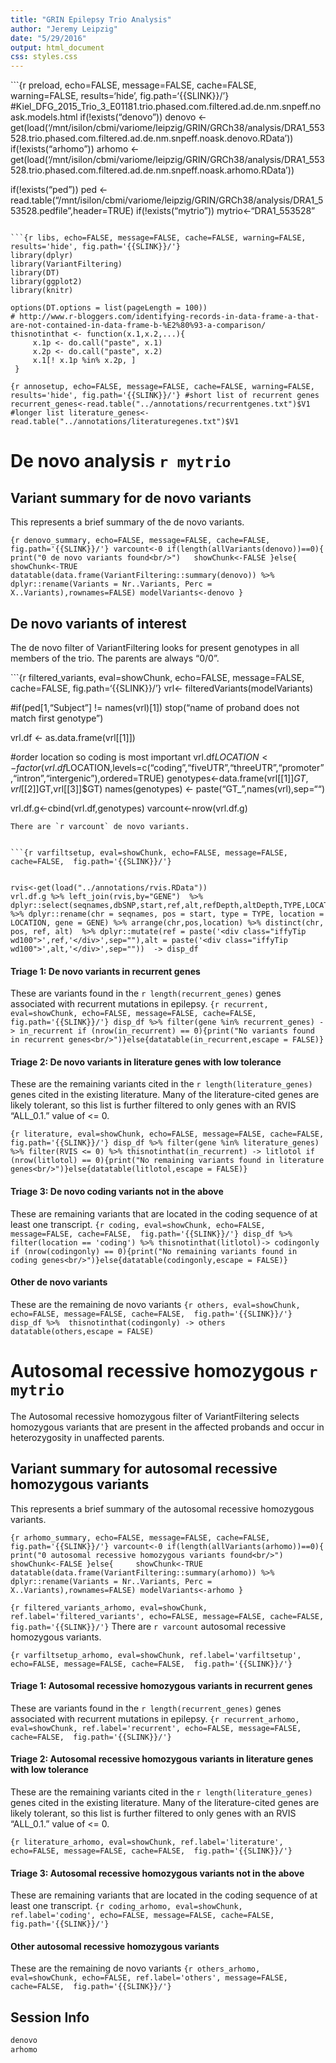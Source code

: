 ```yaml
---
title: "GRIN Epilepsy Trio Analysis"
author: "Jeremy Leipzig"
date: "5/29/2016"
output: html_document
css: styles.css
---
```

```{r preload, echo=FALSE, message=FALSE, cache=FALSE, warning=FALSE, results='hide', fig.path='{{SLINK}}/'}
#Kiel_DFG_2015_Trio_3_E01181.trio.phased.com.filtered.ad.de.nm.snpeff.noask.models.html
if(!exists("denovo"))  denovo <- get(load('/mnt/isilon/cbmi/variome/leipzig/GRIN/GRCh38/analysis/DRA1_553528.trio.phased.com.filtered.ad.de.nm.snpeff.noask.denovo.RData'))
if(!exists("arhomo"))  arhomo <- get(load('/mnt/isilon/cbmi/variome/leipzig/GRIN/GRCh38/analysis/DRA1_553528.trio.phased.com.filtered.ad.de.nm.snpeff.noask.arhomo.RData'))
    
if(!exists("ped")) ped <-read.table("/mnt/isilon/cbmi/variome/leipzig/GRIN/GRCh38/analysis/DRA1_553528.pedfile",header=TRUE)
if(!exists("mytrio")) mytrio<-"DRA1_553528"
```

```{r libs, echo=FALSE, message=FALSE, cache=FALSE, warning=FALSE, results='hide', fig.path='{{SLINK}}/'}
library(dplyr)
library(VariantFiltering)
library(DT)
library(ggplot2)
library(knitr)

options(DT.options = list(pageLength = 100))
# http://www.r-bloggers.com/identifying-records-in-data-frame-a-that-are-not-contained-in-data-frame-b-%E2%80%93-a-comparison/
thisnotinthat <- function(x.1,x.2,...){
     x.1p <- do.call("paste", x.1)
     x.2p <- do.call("paste", x.2)
     x.1[! x.1p %in% x.2p, ]
 }
```

```{r annosetup, echo=FALSE, message=FALSE, cache=FALSE, warning=FALSE, results='hide', fig.path='{{SLINK}}/'}
#short list of recurrent genes
recurrent_genes<-read.table("../annotations/recurrentgenes.txt")$V1
#longer list
literature_genes<-read.table("../annotations/literaturegenes.txt")$V1
```

# De novo analysis `r mytrio`

## Variant summary for de novo variants
This represents a brief summary of the de novo variants.

```{r denovo_summary, echo=FALSE, message=FALSE, cache=FALSE,  fig.path='{{SLINK}}/'}
varcount<-0
if(length(allVariants(denovo))==0){
  print("0 de novo variants found<br/>")
  showChunk<-FALSE
}else{
    showChunk<-TRUE
datatable(data.frame(VariantFiltering::summary(denovo)) %>% dplyr::rename(Variants = Nr..Variants, Perc = X..Variants),rownames=FALSE)
modelVariants<-denovo
}
```

## De novo variants of interest
The de novo filter of VariantFiltering looks for present genotypes in all members of the trio. The parents are always "0/0".

```{r filtered_variants, eval=showChunk, echo=FALSE, message=FALSE, cache=FALSE,  fig.path='{{SLINK}}/'}
vrl<- filteredVariants(modelVariants)

#if(ped[1,"Subject"] != names(vrl)[1]) stop("name of proband does not match first genotype")

vrl.df <- as.data.frame(vrl[[1]])

#order location so coding is most important
vrl.df$LOCATION<-factor(vrl.df$LOCATION,levels=c("coding","fiveUTR","threeUTR","promoter","intron","intergenic"),ordered=TRUE)
genotypes<-data.frame(vrl[[1]]$GT,vrl[[2]]$GT,vrl[[3]]$GT)
names(genotypes) <- paste("GT_",names(vrl),sep="")


vrl.df.g<-cbind(vrl.df,genotypes)
varcount<-nrow(vrl.df.g)
```
There are `r varcount` de novo variants.


```{r varfiltsetup, eval=showChunk, echo=FALSE, message=FALSE, cache=FALSE,  fig.path='{{SLINK}}/'}


rvis<-get(load("../annotations/rvis.RData"))
vrl.df.g %>% left_join(rvis,by="GENE")  %>% dplyr::select(seqnames,dbSNP,start,ref,alt,refDepth,altDepth,TYPE,LOCATION,GENE,HGVSc,AAchange,RVIS,starts_with("GT")) %>% dplyr::rename(chr = seqnames, pos = start, type = TYPE, location = LOCATION, gene = GENE) %>% arrange(chr,pos,location) %>% distinct(chr, pos, ref, alt)  %>% dplyr::mutate(ref = paste('<div class="iffyTip wd100">',ref,'</div>',sep=""),alt = paste('<div class="iffyTip wd100">',alt,'</div>',sep=""))  -> disp_df
```

#### Triage 1: De novo variants in recurrent genes
These are variants found in the `r length(recurrent_genes)` genes associated with recurrent mutations in epilepsy.
```{r recurrent, eval=showChunk, echo=FALSE, message=FALSE, cache=FALSE,  fig.path='{{SLINK}}/'}
disp_df %>% filter(gene %in% recurrent_genes) -> in_recurrent
if (nrow(in_recurrent) == 0){print("No variants found in recurrent genes<br/>")}else{datatable(in_recurrent,escape = FALSE)}
```

#### Triage 2: De novo variants in literature genes with low tolerance
These are the remaining variants cited in the `r length(literature_genes)` genes cited in the existing literature. Many of the literature-cited genes are likely tolerant, so this list is further filtered to only genes with an RVIS "ALL_0.1." value of <= 0.

```{r literature, eval=showChunk, echo=FALSE, message=FALSE, cache=FALSE,  fig.path='{{SLINK}}/'}
disp_df %>% filter(gene %in% literature_genes) %>% filter(RVIS <= 0) %>% thisnotinthat(in_recurrent) -> litlotol
if (nrow(litlotol) == 0){print("No remaining variants found in literature genes<br/>")}else{datatable(litlotol,escape = FALSE)}
```

#### Triage 3: De novo coding variants not in the above
These are remaining variants that are located in the coding sequence of at least one transcript.
```{r coding, eval=showChunk, echo=FALSE, message=FALSE, cache=FALSE,  fig.path='{{SLINK}}/'}
disp_df %>% filter(location == 'coding') %>% thisnotinthat(litlotol)-> codingonly
if (nrow(codingonly) == 0){print("No remaining variants found in coding genes<br/>")}else{datatable(codingonly,escape = FALSE)}
```

#### Other de novo variants
These are the remaining de novo variants
```{r others, eval=showChunk, echo=FALSE, message=FALSE, cache=FALSE,  fig.path='{{SLINK}}/'}
disp_df %>%  thisnotinthat(codingonly) -> others
datatable(others,escape = FALSE)
```

# Autosomal recessive homozygous `r mytrio`
The Autosomal recessive homozygous filter of VariantFiltering selects homozygous variants that are present in the affected probands and occur in heterozygosity in unaffected parents.

## Variant summary for autosomal recessive homozygous variants
This represents a brief summary of the autosomal recessive homozygous variants.

```{r arhomo_summary, echo=FALSE, message=FALSE, cache=FALSE,  fig.path='{{SLINK}}/'}
varcount<-0
if(length(allVariants(arhomo))==0){
  print("0 autosomal recessive homozygous variants found<br/>")
  showChunk<-FALSE
}else{
    showChunk<-TRUE
datatable(data.frame(VariantFiltering::summary(arhomo)) %>% dplyr::rename(Variants = Nr..Variants, Perc = X..Variants),rownames=FALSE)
modelVariants<-arhomo
}
```

```{r filtered_variants_arhomo, eval=showChunk, ref.label='filtered_variants', echo=FALSE, message=FALSE, cache=FALSE,  fig.path='{{SLINK}}/'}
```
There are `r varcount` autosomal recessive homozygous variants.


```{r varfiltsetup_arhomo, eval=showChunk, ref.label='varfiltsetup', echo=FALSE, message=FALSE, cache=FALSE,  fig.path='{{SLINK}}/'}
```

#### Triage 1: Autosomal recessive homozygous variants in recurrent genes
These are variants found in the `r length(recurrent_genes)` genes associated with recurrent mutations in epilepsy.
```{r recurrent_arhomo, eval=showChunk, ref.label='recurrent', echo=FALSE, message=FALSE, cache=FALSE,  fig.path='{{SLINK}}/'}
```

#### Triage 2: Autosomal recessive homozygous variants in literature genes with low tolerance
These are the remaining variants cited in the `r length(literature_genes)` genes cited in the existing literature. Many of the literature-cited genes are likely tolerant, so this list is further filtered to only genes with an RVIS "ALL_0.1." value of <= 0.

```{r literature_arhomo, eval=showChunk, ref.label='literature', echo=FALSE, message=FALSE, cache=FALSE,  fig.path='{{SLINK}}/'}
```

#### Triage 3: Autosomal recessive homozygous variants not in the above
These are remaining variants that are located in the coding sequence of at least one transcript.
```{r coding_arhomo, eval=showChunk, ref.label='coding', echo=FALSE, message=FALSE, cache=FALSE,  fig.path='{{SLINK}}/'}
```

#### Other autosomal recessive homozygous variants
These are the remaining de novo variants
```{r others_arhomo, eval=showChunk, echo=FALSE, ref.label='others', message=FALSE, cache=FALSE,  fig.path='{{SLINK}}/'}
```

## Session Info
```r
denovo
arhomo
```

<script>
 $(document).on('mouseenter', ".iffyTip", function () {
     var $this = $(this);
     if (this.offsetWidth < this.scrollWidth && !$this.attr('title')) {
         $this.tooltip({
             title: $this.text(),
             placement: "bottom"
         });
         $this.tooltip('show');
     }
 });
 </script>